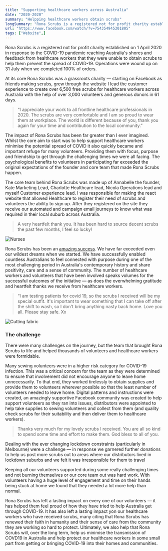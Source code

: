 ```yaml
---
title: "Supporting healthcare workers across Australia"
date: "2020-2020"
summary: "Helpping healthcare workers obtain scrubs"
longSummary: "Rona Scrubs is a registered not for profit charity established on 1 April 2020 in response to the COVID-19 pandemic reaching Australia's shores and feedback from healthcare workers that they were unable to obtain scrubs to help them prevent the spread of COVID-19. Operations were wound up on 31 July when we completed 100% of orders."
url: "https://www.facebook.com/watch/?v=754354945301805"
tags: ["Website",]
---
```



Rona Scrubs is a registered not for profit charity established on 1 April 2020 in response to the COVID-19 pandemic reaching Australia's shores and feedback from healthcare workers that they were unable to obtain scrubs to help them prevent the spread of COVID-19. Operations were wound up on 31 July when we completed 100% of orders.

At its core Rona Scrubs was a grassroots charity — starting on Facebook as friends making scrubs, grew through the website I lead the customer experience to create over 6,500 free scrubs for healthcare workers across Australia with the help of over 3,000 volunteers and generous donors in 61 days.

> “I appreciate your work to all frontline healthcare professionals in 2020. The scrubs are very comfortable and I am so proud to wear them at workplace. The world is different because of you, thank you again for your time and contribution to the local community.”

The impact of Rona Scrubs has been far greater than I ever imagined. Whilst the core aim to start was to help support healthcare workers minimise the potential spread of COVID it also quickly became and important refuge for many volunteers. Providing them with focus, purpose and friendship to get through the challenging times we were all facing. The psychological benefits to volunteers in participating far exceeded the original expectations of the founder and core team that made Rona Scrubs happen.

The core team behind Rona Scrubs was made up of Annabelle the founder, Kate Marketing Lead, Charlotte Healthcare lead, Nicola Operations lead and myself Customer experience lead. I was responsible for making the react website that allowed Healthcare to register their need of scrubs and volunteers the ability to sign up. After they registered on the site they receive our automated and campaign email journeys to know what was required in their local suburb across Australia.

> A very heartfelt thank you. It has been hard to source decent scrubs the past few months, I feel so lucky!


<Image
  src="/projects/ronascrubs/img-nurse.webp"
  alt="Nurses"
  width={2580}
  height={1691}
  caption="Nurses"
  contained  
/>

Rona Scrubs has been an [amazing success](https://www.facebook.com/watch/?v=7543549453018050). We have far exceeded even our wildest dreams when we started. We have successfully enabled countless Australians to feel connected with purpose during one of the most challenging period in Australia's contemporary history and share positivity, care and a sense of community. The number of healthcare workers and volunteers that have been involved speaks volumes for the successful outcomes of the initiative — as does the overwhelming gratitude and heartfelt thanks we receive from healthcare workers.
> “I am testing patients for covid 19, so the scrubs I received will be my special outfit. It's important to wear something that I can take off after the shift to wash, so I don't bring anything nasty back home. Love you all. Please stay safe. Xx


<Image
  src="/projects/ronascrubs/img-square.webp"
  alt="Cutting fabric"
  width={2580}
  height={1691}
  caption="Cutting fabric"
  contained  
/>

### The challenge
 There were many challenges on the journey, but the team that brought Rona Scrubs to life and helped thousands of volunteers and healthcare workers were formidable.

Many sewing volunteers were in a higher risk category for COVID-19 infection. This was a critical concern for the team as they were determined to ensure that involvement did not encourage anyone to leave home unnecessarily. To that end, they worked tirelessly to obtain supplies and provide them to volunteers wherever possible so that the least number of volunteers needed to leave home. Digital patterns and instructions were created, an amazingly supportive Facebook community was created to help support volunteers as they ran into issues, distributors were appointed to help take supplies to sewing volunteers and collect from them (and quality check scrubs for their suitability and then deliver them to healthcare workers).

> Thanks very much for my lovely scrubs I received. You are all so kind to spend some time and effort to make them. God bless to all of you.
  
  
Dealing with the ever changing lockdown constraints (particularly in Melbourne) were a challenge — in response we garnered further donations to help us post more scrubs out to areas where our distributors lived in lockdown suburbs and we felt it was irresponsible for them to travel            

Keeping all our volunteers supported during some really challenging times and not burning themselves or our core team out was hard work. With volunteers having a huge level of engagement and time on their hands being stuck at home we found that they needed a lot more help than normal.

Rona Scrubs has left a lasting impact on every one of our volunteers — it has helped them feel proud of how they have tried to help Australia get through COVID-19. It has also left a lasting impact yon our healthcare workers who have received scrubs, many citing that Rona Scrubs has renewed their faith in humanity and their sense of care from the community they are working so hard to protect. Ultimately, we also help that Rona Scrubs will, over the long term, help us minimise the transmission of COVD19 in Australia and help protect our healthcare workers in some small part from getting or bringing COVID-19 into their homes and communities.
